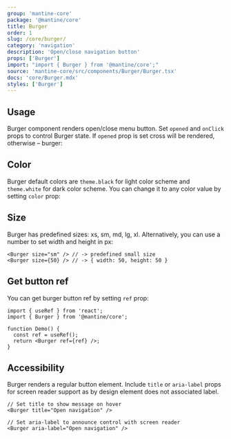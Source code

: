 ```yaml
---
group: 'mantine-core'
package: '@mantine/core'
title: Burger
order: 1
slug: /core/burger/
category: 'navigation'
description: 'Open/close navigation button'
props: ['Burger']
import: "import { Burger } from '@mantine/core';"
source: 'mantine-core/src/components/Burger/Burger.tsx'
docs: 'core/Burger.mdx'
styles: ['Burger']
---
```



## Usage

Burger component renders open/close menu button.
Set `opened` and `onClick` props to control Burger state.
If `opened` prop is set cross will be rendered, otherwise – burger:

<Demo data={BurgerDemos.usage} />

## Color

Burger default colors are `theme.black` for light color scheme and `theme.white` for dark color scheme.
You can change it to any color value by setting `color` prop:

<Demo data={BurgerDemos.color} />

## Size

<Demo data={BurgerDemos.sizes} />

Burger has predefined sizes: xs, sm, md, lg, xl.
Alternatively, you can use a number to set width and height in px:

```tsx
<Burger size="sm" /> // -> predefined small size
<Burger size={50} /> // -> { width: 50, height: 50 }
```

## Get button ref

You can get burger button ref by setting `ref` prop:

```tsx
import { useRef } from 'react';
import { Burger } from '@mantine/core';

function Demo() {
  const ref = useRef();
  return <Burger ref={ref} />;
}
```

## Accessibility

Burger renders a regular button element.
Include `title` or `aria-label` props for screen reader support
as by design element does not associated label.

```tsx
// Set title to show message on hover
<Burger title="Open navigation" />

// Set aria-label to announce control with screen reader
<Burger aria-label="Open navigation" />
```
